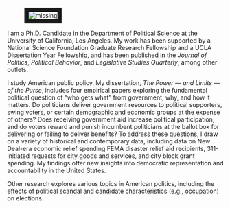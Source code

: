 <link rel="stylesheet" href="styles.css" type="text/css">
<link rel="stylesheet" href="site_libs/academicons-1.8.6/css/academicons.css" type="text/css">

<div id="columns">
  <div id="left">
  <figure>
  <img src="images/me.jpg" style="border:10px solid;" alt = "missing" />
  </figure>
  </div>
  <div id="right">
  <p>I am a Ph.D. Candidate in the Department of Political Science at the University of California, Los Angeles. My work has been supported by a National Science Foundation Graduate Research Fellowship and a UCLA Dissertation Year Fellowship, and has been published in the *Journal of Politics*, *Political Behavior*, and *Legislative Studies Quarterly*, among other outlets.</p>
  <p>I study American public policy. My dissertation, *The Power --- and Limits --- of the Purse*, includes four empirical papers exploring the fundamental political question of "who gets what" from government, why, and how it matters. Do politicians deliver government resources to political supporters, swing voters, or certain demographic and economic groups at the expense of others? Does receiving government aid increase political participation, and do voters reward and punish incumbent politicians at the ballot box for delivering or failing to deliver benefits? To address these questions, I draw on a variety of historical and contemporary data, including data on New Deal-era economic relief spending FEMA disaster relief aid recipients, 311-initiated requests for city goods and services, and city block grant spending. My findings offer new insights into democratic representation and accountability in the United States.</p>
  <p> Other research explores various topics in American politics, including the effects of political scandal and candidate characteristics (e.g., occupation) on elections.</p>
  </div>
  </div>
